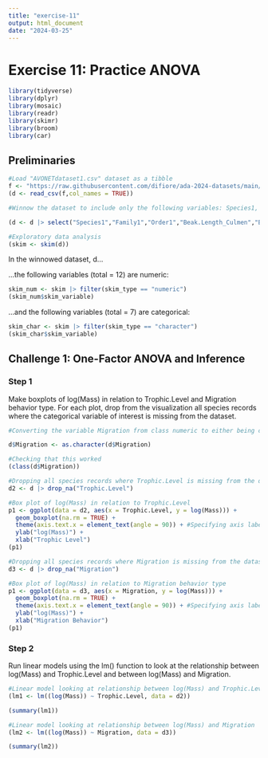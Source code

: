 ```yaml
---
title: "exercise-11"
output: html_document
date: "2024-03-25"
---
```


# Exercise 11: Practice ANOVA

```r
library(tidyverse)
library(dplyr)
library(mosaic)
library(readr)
library(skimr)
library(broom)
library(car)
```

## Preliminaries

```r
#Load "AVONETdataset1.csv" dataset as a tibble
f <- "https://raw.githubusercontent.com/difiore/ada-2024-datasets/main/AVONETdataset1.csv"
(d <- read_csv(f,col_names = TRUE))
```

```r
#Winnow the dataset to include only the following variables: Species1, Family1, Order1, Beak.Length_Culmen, Beak.Width, Beak.Depth, Tarsus.Length, Wing.Length, Tail.Length, Mass, Habitat, Migration, Trophic.Level, Trophic.Niche, Min.Latitude, Max.Latitude, Centroid.Latitude, Primary.Lifestyle, and Range.Size

(d <- d |> select("Species1","Family1","Order1","Beak.Length_Culmen","Beak.Width","Beak.Depth","Tarsus.Length","Wing.Length","Tail.Length","Mass","Habitat","Migration","Trophic.Level","Trophic.Niche","Min.Latitude","Max.Latitude","Centroid.Latitude","Primary.Lifestyle","Range.Size"))
```

```r
#Exploratory data analysis
(skim <- skim(d))
```

In the winnowed dataset, d...

...the following variables (total = 12) are numeric:

```r
skim_num <- skim |> filter(skim_type == "numeric")
(skim_num$skim_variable)
```

...and the following variables (total = 7) are 
categorical:

```r
skim_char <- skim |> filter(skim_type == "character")
(skim_char$skim_variable)
```

## Challenge 1: One-Factor ANOVA and Inference

### Step 1

Make boxplots of log(Mass) in relation to Trophic.Level and Migration behavior 
type. For each plot, drop from the visualization all species records where the 
categorical variable of interest is missing from the dataset.

```r
#Converting the variable Migration from class numeric to either being classified as a factor or as a character (string) variable.

d$Migration <- as.character(d$Migration)

#Checking that this worked
(class(d$Migration))
```

```r
#Dropping all species records where Trophic.Level is missing from the dataset
d2 <- d |> drop_na("Trophic.Level")

#Box plot of log(Mass) in relation to Trophic.Level 
p1 <- ggplot(data = d2, aes(x = Trophic.Level, y = log(Mass))) +
  geom_boxplot(na.rm = TRUE) + 
  theme(axis.text.x = element_text(angle = 90)) + #Specifying axis labels
  ylab("log(Mass)") + 
  xlab("Trophic Level") 
(p1)
```

```r
#Dropping all species records where Migration is missing from the dataset
d3 <- d |> drop_na("Migration")

#Box plot of log(Mass) in relation to Migration behavior type
p1 <- ggplot(data = d3, aes(x = Migration, y = log(Mass))) +
  geom_boxplot(na.rm = TRUE) + 
  theme(axis.text.x = element_text(angle = 90)) + #Specifying axis labels
  ylab("log(Mass)") + 
  xlab("Migration Behavior") 
(p1)
```

### Step 2

Run linear models using the lm() function to look at the relationship between log(Mass) and Trophic.Level and between log(Mass) and Migration.

```r
#Linear model looking at relationship between log(Mass) and Trophic.Level
(lm1 <- lm((log(Mass)) ~ Trophic.Level, data = d2))
```

```r
(summary(lm1))
```

```r
#Linear model looking at relationship between log(Mass) and Migration
(lm2 <- lm((log(Mass)) ~ Migration, data = d3))
```

```r
(summary(lm2))
```

